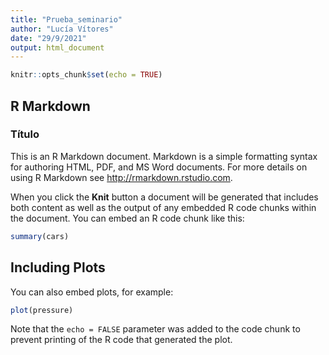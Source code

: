 ```yaml
---
title: "Prueba_seminario"
author: "Lucía Vítores"
date: "29/9/2021"
output: html_document
---
```


```r
knitr::opts_chunk$set(echo = TRUE)
```

## R Markdown


### Título
This is an R Markdown document. Markdown is a simple formatting syntax for authoring HTML, PDF, and MS Word documents. For more details on using R Markdown see <http://rmarkdown.rstudio.com>.

When you click the **Knit** button a document will be generated that includes both content as well as the output of any embedded R code chunks within the document. You can embed an R code chunk like this:

```r
summary(cars)
```

## Including Plots

You can also embed plots, for example:

```r
plot(pressure)
```

Note that the `echo = FALSE` parameter was added to the code chunk to prevent printing of the R code that generated the plot.
